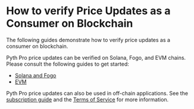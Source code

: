 # How to verify Price Updates as a Consumer on Blockchain

The following guides demonstrate how to verify price updates as a consumer on blockchain.

Pyth Pro price updates can be verified on Solana, Fogo, and EVM chains. Please consult the following guides to get started:

- [Solana and Fogo](integrate-as-consumer/svm)
- [EVM](integrate-as-consumer/evm)

Pyth Pro price updates can also be used in off-chain applications. See the
[subscription guide](subscribe-price-updates) and the [Terms of Service](https://www.dourolabs.xyz/Subscription-Terms.pdf) for more information.
